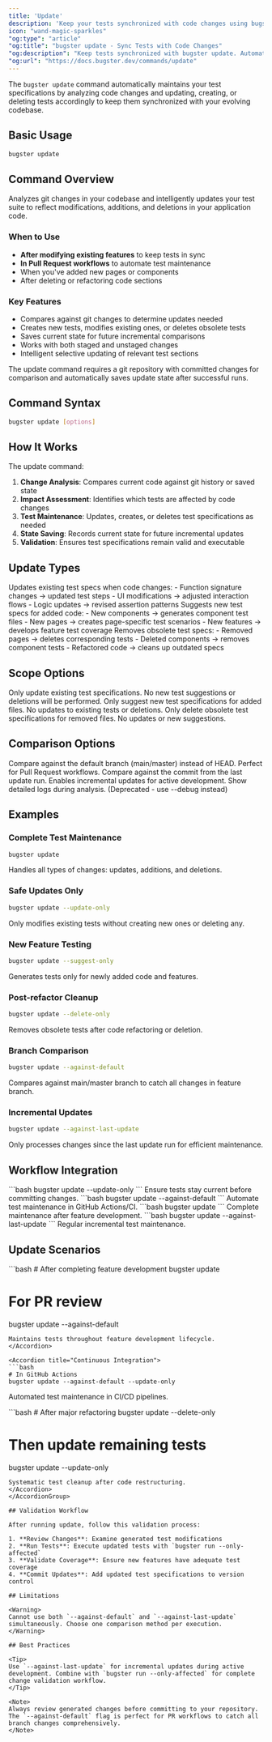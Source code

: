 ```yaml
---
title: 'Update'
description: 'Keep your tests synchronized with code changes using bugster update'
icon: "wand-magic-sparkles"
"og:type": "article"
"og:title": "bugster update - Sync Tests with Code Changes"
"og:description": "Keep tests synchronized with bugster update. Automatic test maintenance from git changes, PR workflows, and incremental updates for active development."
"og:url": "https://docs.bugster.dev/commands/update"
---
```


The `bugster update` command automatically maintains your test specifications by analyzing code changes and updating, creating, or deleting tests accordingly to keep them synchronized with your evolving codebase.

## Basic Usage

```bash
bugster update
```

## Command Overview

Analyzes git changes in your codebase and intelligently updates your test suite to reflect modifications, additions, and deletions in your application code.

### When to Use

- **After modifying existing features** to keep tests in sync
- **In Pull Request workflows** to automate test maintenance
- When you've added new pages or components
- After deleting or refactoring code sections

### Key Features

- Compares against git changes to determine updates needed
- Creates new tests, modifies existing ones, or deletes obsolete tests
- Saves current state for future incremental comparisons
- Works with both staged and unstaged changes
- Intelligent selective updating of relevant test sections

<Note>
The update command requires a git repository with committed changes for comparison and automatically saves update state after successful runs.
</Note>

## Command Syntax

```bash
bugster update [options]
```

## How It Works

The update command:

1. **Change Analysis**: Compares current code against git history or saved state
2. **Impact Assessment**: Identifies which tests are affected by code changes
3. **Test Maintenance**: Updates, creates, or deletes test specifications as needed
4. **State Saving**: Records current state for future incremental updates
5. **Validation**: Ensures test specifications remain valid and executable

## Update Types

<Tabs>
<Tab title="Modified Files">
Updates existing test specs when code changes:
- Function signature changes → updated test steps
- UI modifications → adjusted interaction flows
- Logic updates → revised assertion patterns
</Tab>

<Tab title="New Files">
Suggests new test specs for added code:
- New components → generates component test files
- New pages → creates page-specific test scenarios
- New features → develops feature test coverage
</Tab>

<Tab title="Deleted Files">
Removes obsolete test specs:
- Removed pages → deletes corresponding tests
- Deleted components → removes component tests
- Refactored code → cleans up outdated specs
</Tab>

</Tabs>

## Scope Options

<ParamField query="--update-only" type="boolean">
Only update existing test specifications. No new test suggestions or deletions will be performed.
</ParamField>

<ParamField query="--suggest-only" type="boolean">
Only suggest new test specifications for added files. No updates to existing tests or deletions.
</ParamField>

<ParamField query="--delete-only" type="boolean">
Only delete obsolete test specifications for removed files. No updates or new suggestions.
</ParamField>

## Comparison Options

<ParamField query="--against-default" type="boolean">
Compare against the default branch (main/master) instead of HEAD. Perfect for Pull Request workflows.
</ParamField>

<ParamField query="--against-last-update" type="boolean">
Compare against the commit from the last update run. Enables incremental updates for active development.
</ParamField>

<ParamField query="--show-logs" type="boolean">
Show detailed logs during analysis. (Deprecated - use --debug instead)
</ParamField>

## Examples

### Complete Test Maintenance

```bash
bugster update
```

Handles all types of changes: updates, additions, and deletions.

### Safe Updates Only

```bash
bugster update --update-only
```

Only modifies existing tests without creating new ones or deleting any.

### New Feature Testing

```bash
bugster update --suggest-only
```

Generates tests only for newly added code and features.

### Post-refactor Cleanup

```bash
bugster update --delete-only
```

Removes obsolete tests after code refactoring or deletion.

### Branch Comparison

```bash
bugster update --against-default
```

Compares against main/master branch to catch all changes in feature branch.

### Incremental Updates

```bash
bugster update --against-last-update
```

Only processes changes since the last update run for efficient maintenance.

## Workflow Integration

<CardGroup cols={2}>
<Card title="Pre-commit Hook" icon="code-commit">
```bash
bugster update --update-only
```
Ensure tests stay current before committing changes.
</Card>

<Card title="PR Automation" icon="code-pull-request">
```bash
bugster update --against-default
```
Automate test maintenance in GitHub Actions/CI.
</Card>

<Card title="Feature Development" icon="code">
```bash
bugster update
```
Complete maintenance after feature development.
</Card>

<Card title="Daily Maintenance" icon="clock">
```bash
bugster update --against-last-update
```
Regular incremental test maintenance.
</Card>
</CardGroup>

## Update Scenarios

<AccordionGroup>
<Accordion title="Feature Branch Workflow">
```bash
# After completing feature development
bugster update

# For PR review
bugster update --against-default
```
Maintains tests throughout feature development lifecycle.
</Accordion>

<Accordion title="Continuous Integration">
```bash
# In GitHub Actions
bugster update --against-default --update-only
```
Automated test maintenance in CI/CD pipelines.
</Accordion>

<Accordion title="Refactoring Projects">
```bash
# After major refactoring
bugster update --delete-only

# Then update remaining tests
bugster update --update-only
```
Systematic test cleanup after code restructuring.
</Accordion>
</AccordionGroup>

## Validation Workflow

After running update, follow this validation process:

1. **Review Changes**: Examine generated test modifications
2. **Run Tests**: Execute updated tests with `bugster run --only-affected`
3. **Validate Coverage**: Ensure new features have adequate test coverage
4. **Commit Updates**: Add updated test specifications to version control

## Limitations

<Warning>
Cannot use both `--against-default` and `--against-last-update` simultaneously. Choose one comparison method per execution.
</Warning>

## Best Practices

<Tip>
Use `--against-last-update` for incremental updates during active development. Combine with `bugster run --only-affected` for complete change validation workflow.
</Tip>

<Note>
Always review generated changes before committing to your repository. The `--against-default` flag is perfect for PR workflows to catch all branch changes comprehensively.
</Note> 